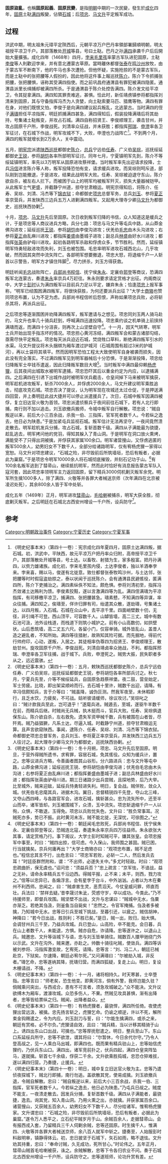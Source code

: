 '''固原盜亂'''，也稱'''固原起義'''、'''固原民變'''，是指[[明朝|明朝]]中期的一次民變，發生於[[成化|成化]]四年，[[固原|固原]]土鞑[[满四|满四]]叛變，佔領[[石城|石城]]；后[[项忠|项忠]]、[[马文升|马文升]]平定叛军成功。

==过程 ==
洪武中期，明太祖朱元璋平定陝西后，元朝平凉万户巴丹率領部署歸順明朝，明太祖授平凉卫千户。其部落散处[[开城|开城]]等县，号曰土鞑。巴丹之孙[[满四|满四]]承袭千户后后開始大量擴張。成化四年（1468年）四月，[[孛来|孛来]][[毛里孩|毛里孩]]率蒙古军队进犯固原，土鞑[[李俊|李俊]]等人則歡迎孛来，并有意北遷蒙古草原。當時離休都督[[张泰|张泰]]在[[鸣沙州|鸣沙州]]放牧，由于蒙古军不断南下，他的牛马也多次遭抢。但他怀疑，实施抢掠的不是蒙古军队，而是土鞑中的张把腰等人假扮的，因此他将这件事上報巡抚[[陈介|陈介]]。陈介下令抓捕张把腰，张把腰惧，诬称其受满四指使。而之前巩昌府通渭县有罪犯被满四隐匿。通渭县派里长缉捕却被满四所杀。于是通渭县于陈介处控告满四。陈介发文给平凉卫，令其捉拿满四。满四知其罪责难逃，甚惧。恰此时，新任靖虏镇参将都指挥刘清来到固原，其与守备指挥冯杰为人贪婪，向土鞑索要马匹、猎鹰等物。满四有罪在身，对他们既恨又怕，李俊于是向满四建议起兵叛乱，北逃蒙古。当时满四的侄子[[满璹|满璹]]担任平凉指挥，明廷抓捕满四甚急，满四得知后，假装投降满璹后将其劫持，号集诸土鞑叛变，并攻占石城。满四自称招贤王、李俊顺理王，袭击甘州，并攻占固原千户所，李俊战死。刘清率众征战，并未获胜；都指挥[[邢瑞|邢瑞]]、[[申澄|申澄]]率各卫军征讨，在石城下作战，明军攻城不下，大败，申澄也力战阵亡<ref>《明史纪事本末》（第四十一卷）：宪宗成化四年夏四月，固原土达满四叛，据石城。初，洪武中，平陕西，故元平凉万户把丹率众归附，高帝授平凉卫千户。其部落散处开城等县，号土达。以畜牧、射猎为生，家多殷富。把丹孙满四，以赀力雄诸族。成化初，孛来毛里孩内侵，土达李俊者，独以羊酒奉孛来。孛来喜，赐以马，俊遂有北徙意。致仕都督张泰牧鸣沙州，与土达邻，张把腰等时时假寇盗劫掠之，泰以状闻于巡抚陈介。会有通渭县民避傜役，匿满四所，陈介下吏捕治之。满四素纵佚不知法，颇危惧。参将刘清初至，指挥冯杰敛诸土达贿利为馈。李俊素狡黠，遂以言激满四等为乱。满四侄满璹为平凉指挥，有司移檄平凉卫，捕满四、张把腰甚急。璹素戆，不知满四等异谋，率众往捕。满四知之，俟璹至，佯许归罪有司，绐遣其众散，遂劫璹，号集诸土达，以四月叛，入石城。石城在众山中，去平凉千里。四面峭壁数十仞，无径，非引绳不可登。西山顶平，可容数千人。山罅皆墙，高二三丈。城中有数石池可汲，池外设栈道，而栈道下则筑小城护之。前有小山高数仞，如拱壁状。山后悉筑墙，高二丈五六尺。各留小门，仅容单骑。城外皆乱山，盖昔人造之避乱者，不知所始。满四等往猎射，故熟知其险可据。而先掘地，得前代行帅府印，心动，遂叛，入居之。其徒相率伪尊四为招贤王、李俊顺理王，散劫甘州。旋攻固原千户所，李俊战死。刘清自靖卤率众驰战，不利。都指挥邢瑞、申澄率各卫军往捕，战于城下。兵败，申澄死之。贼势大振，民失职者多从之，远近震骇。</ref>。不到两个月，满四的叛军就增长到2万余人，关中震动。

五月，[[明宪宗|明宪宗]]派遣[[陕西巡抚|陕西巡抚]]都御史[[陈介|陈介]]，[[总兵|总兵]]宁远伯[[任寿|任寿]]、广义伯[[吴琮|吴琮]]，巡抚绥延都御史[[王锐|王锐]]，参将[[胡恺|胡恺]]各率所部明军征讨。同年七月，宁夏镇明军先到，陈介不等绥延镇明军，率先以3万明军从固原进攻蔡祥堡。当时叛军率先出迎请求投降，士兵[[冯信|冯信]]进言陈介等人称，叛军投降恐怕有变，请求缓兵进攻。而吴琮则呵斥道，部队刚到岂能撤退，于是进攻，结果此战明军大败。任寿、吴琮被迫退守东山，陈介欲自杀，被左右人拦下。而被困于山上的明军均被叛军歼灭，损失大量器械铠甲。从此叛军士气更盛，并截静宁州道，掠夺甘肃粮运。明宪宗得知后，将陈介、任寿、吴琮、刘清、冯杰等下[[锦衣狱|锦衣狱]]；命都御史[[项忠|项忠]]总督军务，总兵[[刘玉|刘玉]]、参将[[夏正|夏正]]率京营兵，并发陕西三边兵五万人进剿满四叛军。又起用大理寺少卿[[马文升|马文升]]为都御史，巡抚陕西协剿<ref>《明史纪事本末》（第四十一卷）：五月，敕陕西巡抚都御史陈介，总兵宁远伯任寿、广义伯吴琮，巡抚绥延都御史王锐，参将胡恺各率所部兵讨之。秋七月，宁夏兵先至，介等不候绥延兵，自固原急趋蔡祥堡。夜二鼓，营垒始定，军士劳疲。比晓，即出架梁顺岭而行。去石城十里许，贼数千出迎，请降。有卒冯信颇知兵，言于介等曰：“贼虽降，诚伪叵测。然我军夜至，未休暇即行，且乏水饮，力疲矣，不可战。姑听彼请缓师，徐议攻讨。”吴琮叱之曰：“贼计款我兵至此，岂可退乎！”遂麾兵进。贼遁去，至城，遂驱牛羊数千在前，而精兵后继。时贼尚无兵械，执木挺而斗，官兵大败。任寿、吴琮俱退保东山。陈介欲自杀，左右救免。遗失军资甲械千数，兵有被围在山者皆，尽歼焉。贼乃益猖獗，凡系土达，尽逼入城。时截静宁州道，掠夺甘肃粮运无算。且声言欲窥陕西。事闻，逮陈介、任寿、吴琮、刘清、冯杰等下锦衣狱。命都御史项忠总督军务，总兵刘玉、参将夏正率京营兵，并发陕西三边兵五万人往讨之。起大理寺少卿马文升为都御史，巡抚陕西协剿。</ref>。

十月，[[项忠|项忠]]、[[马文升|马文升]]先后至固原。次日收到叛军归降的书信，众人知道这是缓兵之计，于是项忠等人商议进兵方略，兵分七路：项忠与马文升等屯兵中路，从山莽金佛沟进攻；延绥巡抚[[王锐|王锐]]、参将[[胡恺|胡恺]]由李俊沟进攻；伏羌伯[[毛忠|毛忠]]由木头沟进攻；右参将[[夏正|夏正]]由乱麻川进攻；都指挥[[姜盛|姜盛]]由墨城子进攻；副总兵[[林盛|林盛]]由好水川进攻；都指挥[[张英|张英]]由驴母川进攻。起初各路明军杀敌和俘虏众多，节节胜利。然而，延绥镇明军恃勇轻敌进攻而失利，刘玉也被包围。毛忠率明军进攻石城西北山，几乎攻破，然而因其突然中流矢阵亡。各部明军想要撤退，项忠大怒，将退缩千户一人斩首以示警告，明军方才镇住阵脚<ref>《明史纪事本末》（第四十一卷）：冬十月朔，项忠、马文升先后至固原。明旦，于营外得贼所遗书，求宥罪，容居石城，免其傜役。众知为缓兵计，置之。忠等议进兵方略，令善画者图其山谷形。分六路进兵：忠与文升等屯中路，山莽金佛沟进；延绥巡抚王锐、参将胡恺由李俊沟进；伏羌伯毛忠由木头沟进；右参将夏正由乱麻川进；都指挥姜盛由墨城子进；副总兵林盛由好水川进；都指挥张英由驴母川进。期三日诸路少出兵尝贼，且探地势，后乃大举。比至城外，贼来迎敌，延绥兵恃勇轻进失利。明日，复会战。贼佯败，敛众入城。伏羌伯毛忠麾其兵，进据木沟。翼日，忠督精锐四千先登，夺山北三峰，又夺山西四峰，与各路官军会，进攻石城，擒斩甚众。忠为流矢所中，还至半山而卒，诸军皆却。刘玉被围城下，众溃，玉中流矢。项忠斩退缩千户一人以徇，众惧，不敢退，玉得免。项忠以兵败忧失色，文升曰：“胜负常事耳。况贼死亦多，势已不振。此时黄河未冻，贼不能北徙，无深忧，可徐图之。”</ref>，尽力拼杀，刘玉方得获救。

明廷听闻[[毛忠|毛忠]]战败阵亡，[[兵部尚书|兵部尚书]][[程信|程信]]、抚宁侯[[朱永|朱永]]、定襄伯[[郭登|郭登]]等商议，恐满四叛军北连蒙古，奏遣[[朱永|朱永]]率京兵4万赶往。朱永则要求请定赏格才出征。内阁商议中，大学士[[彭时|彭时]]认为满四叛军以目前兵力足以平定，嫌弃朱永；恰逢[[项忠|项忠]]上报军事称，“明军已经围困满四叛军，将很快获胜，为何还要派兵出征？”大学士[[商辂|商辂]]也赞同项忠布置，认为不足为虑。兵部尚书程信听后怨恨，声称如果项忠兵败，必将斩杀其将，再派兵出征。

之后项忠等逐渐围困并劝降满四叛军，叛军邀请与之想见。项忠同刘玉两人骑马赴约，马文升也率几十骑兵赶到，呼喊满四迅速投降。项忠乘约谈之机单骑上前挟持满璹而返，而满四十分沮丧，则再次上山坚壁自守<ref>《明史纪事本末》（第四十一卷）：朝廷闻毛忠败死，兵部尚书程信、抚宁侯朱永、定襄伯郭登等议，恐贼连北寇，奏遣朱永率京兵四万往益师。朱永欲张大其事，请定赏格乃行。事下阁议，大学士彭时知贼可平，嫌其张皇。会项忠报军中事至，时曰：“贼四出掠，信可虑。今入保山，我师围之甚固。贼已困，行当就擒矣。京兵何庸再出？”大学士商辂亦曰：“观项忠布置，贼不足虑也。”程信忿其言不行，出危言曰：“项忠军若败，必斩一二人，然后发兵去耳！”时廷臣群然附和，谓：“不出师，必遂失关中。”多尤时轻敌。时曰：“观项忠疏曲折，保无虞也。”诏问忠：“须益兵否？”忠上疏言：“京军怯，不谙战，益之无补。请命永率精兵五千沿边西。得贼平报，止不来；未平，则西，戮力攻之。”信等以忠异已，各煽浮言。会有星孛于台斗，中外汹汹。占者以为木在秦州不利西师。忠闻之，曰：“贼虐害生灵，恶贯滔天。今仗皇威问罪，师直而壮。兵法曰：‘禁祥去疑。’昔李晟讨朱泚，荧惑守岁，卒以成功。今类此。”乃不待援师至，即督兵攻围。贼坚壁不出战，文升与忠谋曰：“贼城中无水，刍粟亦渐乏。若绝其刍汲，则釜鱼当自毙矣！”忠然之。令官军掩捕。刍汲者多被擒，乃知城中无水。忠等日引兵至城下挑战，至暮引还，以疲之。贼信胡神，神降曰：“若今日出战，胜则利；不胜已矣。”是日，贼一出，败归，始大惧。会调甘州兵三千至，乃益兵攻城。兵已登山，山高险，卒不能克。会日暮，兵在山上者数千人，未能退，方惧。贼亦自危，诈请降。忠等遂许之，以退山上兵。贼邀忠、文升等诣城下与语，忠与刘玉皆单骑往。贼数百人擐甲驰绕门外以示武。文升在沟外，贼来邀，亦赴之。帅数十骑往叱贼，使敛兵。满四等诉被刘参将、冯指挥激变故，乞宥死，请降。忠等言：“刘、冯二人，朝廷已械赴京，下狱矣。尔速降，朝廷必宥尔死。”又问满璹曰：“尔被劫入城，非反者。”璹乞命，忠等遂纳其降，抚璹归营。而满四狐疑，复走上山。明日，复设木栅请战，不降。</ref>。十一月，因天气转寒，明军士兵开始出现手指冻坏的情况。项忠担心黄河冻结，满四叛军会和蒙古诸部勾结，亟需尽快平定叛乱。项忠每天派兵迫近石城，焚烧牲口草料，断绝满四叛军引水的水渠。马文升提议将木头捆绑为厢车渡过护城河（石城周围有超过3米的护城河），再以土袋将其填平。然而因明军恐怕工程太大致使明军自身被袭而损失，因此没有完全落实。不过满四叛军见到明军器械后十分恐惧，于是渐渐投降，项忠给归降叛军士卒钱币遣返，因此归降叛军数目大增<ref>《明史纪事本末》（第四十一卷）：十一月，诸将相持久。时天寒甚，士卒堕指。忠等言曰：“师老矣，恐生他变。即黄河冻，倘有外警，我师岂能久驻？倘贼乘问突出，与西戎合，患有不可言者，须急攻城破之。”众不能决。文升议欲缚木为厢车，渡濠攻城。众恐多伤人，不果。然贼见攻具甚惧，渐有出降者，忠等皆给票纵之归。贼闻，出降者益众。</ref>。当时叛军中满四最仰赖[[杨虎狸|杨虎狸]]，后其夜间出城取水被明军逮捕，项忠恐吓其后以重金约定为内应，以逮捕满四。之后满四在引诱下出城作战时被明军伏兵截击，仓皇间掉下马来被明军擒获，明军趁机进攻叛军，斩杀7000余人，并俘虏2000余人，马文升建议明军乘胜追击，彻底攻克石城。项忠否决了提议，认为明军现在攻城还太过仓促，于是押送满四回营，并上奏明廷此战大捷并可以停止派遣援兵了。次日，石城中叛军因满四被俘，复立旧达官火敬为首领。项忠派遣侦察兵于夜间前往石城下，若有人北行即捕，南行则不加以追击。刘玉欲撤兵搬师，令城中叛军自行解散。项忠说：“贼自叛逆以来，前后大小三百余战，杀我一伯、三指挥，官军死者数千人。今若纵之逸去，他日必为陕患。”于是加紧屯兵监视石城。叛军估计无法再坚守，一夜间竟然溃走散去。明军趁机发兵分捕，攻占石城，复斩首数千级。满四从子满能最为骁捷，趁乱逃去，明军拷问他的党羽，得知其躲入了青山洞。于是明军在洞口放火熏烤，满能受不了只得出洞被擒，并俘获其家属100余口。明军诸营搜山，又俘虏逃匿的叛军500余人，幼男妇女不下数千人，全部分给诸路明军，仅有宥杨虎狸一家得以宽恕。马文升对项忠建议，“石城之险，非尽毁前后所筑墙垣，恐后有叛者，必据此为巢窟。”于是项忠令明军10000余人将石城彻底摧毁，并刻石记功于山。<ref>《明史纪事本末》（第四十一卷）：有杨虎狸者，最骁悍，满四所任倚。夜使虎狸出营远汲，被擒。忠先扬言斩之，虎狸乞命。仍谕之顺逆，许以不死，解所束金钩赐遣之，令为内应。刘玉刮刀与誓，曰：“尔能生擒满四，或杀之来，朝廷有赏格，必不尔负。”虎狸请自效，且曰：“贼兵精，当以计移其精骑于山上。诱四出东山口出战，可擒也。”忠等厚抚慰遣之。明日，整兵至山下。东山口系延绥兵所守，忠等不欲泄，谓其将曰：“尔暂休，今日余代尔守。”乃令人登高觇之，见一人乘白马出城，即满四也。既而果有精兵驻山上，忠等始信虎狸约，乃伏兵东山口。满四出，诸军竞前扑之，伏兵四起，满四仓皇突阵坠马，遂就擒。斩首七千余级，俘获二千余。文升欲乘胜捣城，忠恐仓猝难拔，遂以满四归营。乃奏捷，止援兵。</ref>有100余名叛军逃到了彗帚山，继续抵抗明军，然而此时恰好有消息报告蒙古军队入寇河套，因此项忠率领明军主力返回固原，留下精兵3000伺机剿灭叛军余党。明军所生擒1000多人，除了满四、火敬等并各罪大者械送京师（次年满四在北京被凌迟处死），其余800余人皆于军中处斩。

成化五年（1469年）正月，明军进攻[[彗帚山|彗帚山]]，[[毛哈喇|毛哈喇]]被捕杀，明军大获全胜，彻底剿灭叛军。之后明廷在石城北古西安州增设一千户所，设兵防守<ref>《明史纪事本末》（第四十一卷）：明日，城中复立旧达官火敬为主。忠等乃遣侦夜探城下，贼北行即捕，南行勿追。盖欲散其党，使易成擒。刘玉欲撤兵退，令贼自解散。忠曰：“贼自叛逆以来，前后大小三百余战，杀我一伯、三指挥，官军死者数千人。今若纵之逸去，他日必为陕患。”乃屯兵日觇之。贼度不能支，一夜溃走散去。因发兵分捕，复斩首数千级。满四从子满能者，最骁捷，逸去。询其党，知入青山洞。乃用火熏之出，亦就擒。并获家属百余口。诸营搜山，又获贼五百余人，幼男妇女不下数千人，尽分给诸军。惟宥杨虎狸家。文升谓忠曰：“石城之险，非尽毁前后所筑墙垣，恐后有叛者，必据此为巢窟。”遂令万人悉平之，立石纪平贼岁月于山。余贼百余人，走据彗帚山。会有报西戎入套，乃留精兵三千人伺剿余贼，忠等还固原。时生擒千人，惟满四、火敬等并各罪大者械送京师，余八百人就军中斩之。捷奏至，人始服彭时料敌明审，镇静得体云。初，忠日披坚于石城下，矢石如雨，略不退怯。文升劝其持重，忠曰：“奉命讨贼，久无成功，死所甘心。”时论伟之。五年正月，彗帚山贼首毛哈喇被获，诛之。余贼解散，忠等下令各归农业不问。奏于石城北古西安州增设一千户所，设兵防守之。忠等遂班师，论功升赏有差。</ref>。

==参考==
{{reflist|2}}
{{明朝歷史事件}}

[[Category:明朝政治事件|Category:明朝政治事件]]
[[Category:宁夏历史|Category:宁夏历史]]
[[Category:宁夏军事|Category:宁夏军事]]